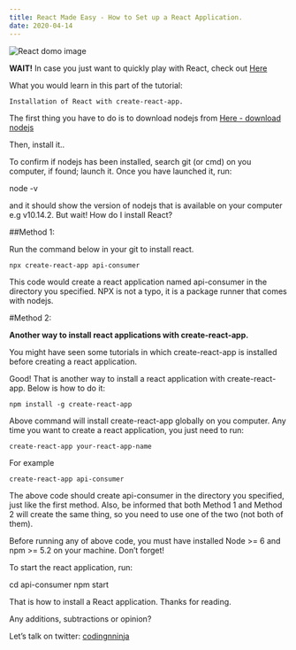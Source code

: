 ```yaml
---
title: React Made Easy - How to Set up a React Application.
date: 2020-04-14
---
```


![React domo image](https://miro.medium.com/max/1400/1*jGH0d7u6a3ne21RGzanRgA.jpeg)

**WAIT!** In case you just want to quickly play with React, check out [Here](#)


What you would learn in this part of the tutorial:

    Installation of React with create-react-app.

The first thing you have to do is to download nodejs from [Here - download nodejs](https://nodejs.org/en/download/)

Then, install it..

To confirm if nodejs has been installed, search git (or cmd) on you computer, if found; launch it. Once you have launched it, run:

node -v

and it should show the version of nodejs that is available on your computer e.g v10.14.2.
But wait! How do I install React?

##Method 1:

Run the command below in your git to install react.

```
npx create-react-app api-consumer
```

This code would create a react application named api-consumer in the directory you specified. NPX is not a typo, it is a package runner that comes with nodejs.

#Method 2: 

**Another way to install react applications with create-react-app.**

You might have seen some tutorials in which create-react-app is installed before creating a react application.

Good! That is another way to install a react application with create-react-app. Below is how to do it:

```
npm install -g create-react-app
```

Above command will install create-react-app globally on you computer. Any time you want to create a react application, you just need to run:

```
create-react-app your-react-app-name
```

For example

```
create-react-app api-consumer
```

The above code should create api-consumer in the directory you specified, just like the first method. Also, be informed that both Method 1 and Method 2 will create the same thing, so you need to use one of the two (not both of them).

Before running any of above code, you must have installed Node >= 6 and npm >= 5.2 on your machine. Don’t forget!

To start the react application, run:

cd api-consumer
npm start

That is how to install a React application. Thanks for reading.

Any additions, subtractions or opinion? 

Let’s talk on twitter: [codingnninja](www.twitter.com/codingnninja)